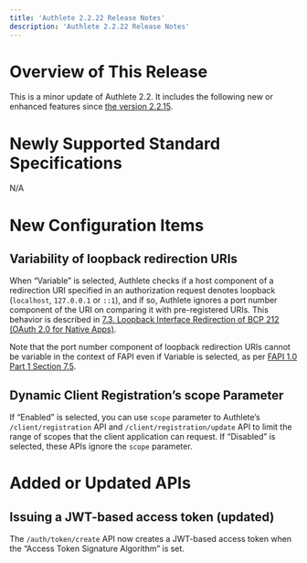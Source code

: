 ```yaml
---
title: 'Authlete 2.2.22 Release Notes'
description: 'Authlete 2.2.22 Release Notes'
---
```


# Overview of This Release

This is a minor update of Authlete 2.2. It includes the following new or enhanced features since [the version 2.2.15](../2.2.15).

# Newly Supported Standard Specifications

N/A

# New Configuration Items

## Variability of loopback redirection URIs

When “Variable” is selected, Authlete checks if a host component of a redirection URI specified in an authorization request denotes loopback (`localhost`, `127.0.0.1` or `::1`), and if so, Authlete ignores a port number component of the URI on comparing it with pre-registered URIs.
This behavior is described in [7.3. Loopback Interface Redirection of BCP 212 (OAuth 2.0 for Native Apps)](https://www.rfc-editor.org/rfc/rfc8252.html#section-7.3).

Note that the port number component of loopback redirection URIs cannot be variable in the context of FAPI even if Variable is selected, as per [FAPI 1.0 Part 1 Section 7.5](https://openid.net/specs/openid-financial-api-part-1-1_0-final.html#native-apps).

## Dynamic Client Registration’s scope Parameter

If “Enabled” is selected, you can use `scope` parameter to Authlete’s `/client/registration` API and `/client/registration/update` API to limit the range of scopes that the client application can request. If “Disabled” is selected, these APIs ignore the `scope` parameter.

# Added or Updated APIs

## Issuing a JWT-based access token (updated)

The `/auth/token/create` API now creates a JWT-based access token when the “Access Token Signature Algorithm” is set.
